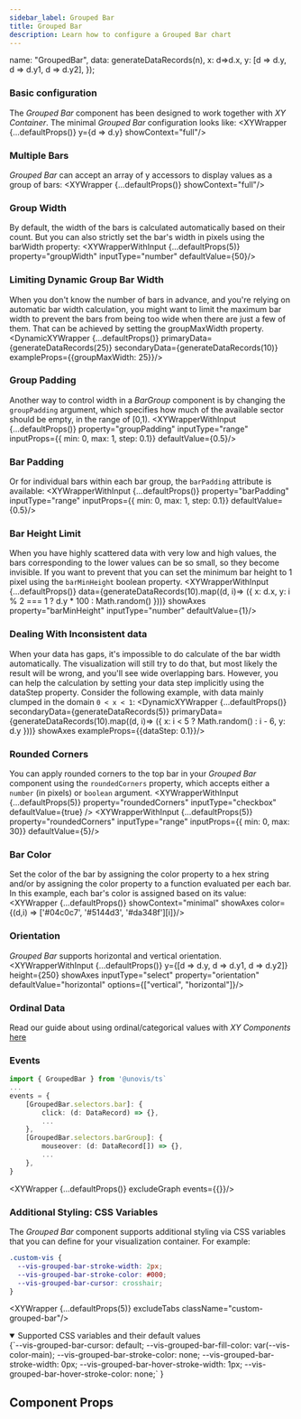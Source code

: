 ```yaml
---
sidebar_label: Grouped Bar
title: Grouped Bar
description: Learn how to configure a Grouped Bar chart
---
```


  name: "GroupedBar",
  data: generateDataRecords(n),
  x: d=>d.x,
  y: [d => d.y, d => d.y1, d => d.y2],
});

### Basic configuration
The _Grouped Bar_ component has been designed to work together with _XY Container_. The minimal _Grouped Bar_ configuration looks like:
<XYWrapper {...defaultProps()} y={d => d.y} showContext="full"/>

### Multiple Bars
_Grouped Bar_ can accept an array of y accessors to display values as a group of bars:
<XYWrapper {...defaultProps()} showContext="full"/>

### Group Width
By default, the width of the bars is calculated automatically based on their count. But you can also strictly set the bar's width in pixels using the barWidth property:
<XYWrapperWithInput {...defaultProps(5)} property="groupWidth" inputType="number" defaultValue={50}/>

### Limiting Dynamic Group Bar Width
When you don't know the number of bars in advance, and you're relying on automatic bar width calculation, you might want to limit the
maximum bar width to prevent the bars from being too wide when there are just a few of them. That can be achieved by setting the groupMaxWidth property.
<DynamicXYWrapper {...defaultProps()} primaryData={generateDataRecords(25)} secondaryData={generateDataRecords(10)} exampleProps={{groupMaxWidth: 25}}/>

### Group Padding
Another way to control width in a *BarGroup* component is by changing the `groupPadding` argument, which specifies how much of the available sector should be empty, in the range of [0,1).
<XYWrapperWithInput {...defaultProps()} property="groupPadding" inputType="range" inputProps={{ min: 0, max: 1, step: 0.1}} defaultValue={0.5}/>

### Bar Padding
Or for individual bars within each bar group, the `barPadding` attribute is available:
<XYWrapperWithInput {...defaultProps()} property="barPadding" inputType="range" inputProps={{ min: 0, max: 1, step: 0.1}} defaultValue={0.5}/>

### Bar Height Limit
When you have highly scattered data with very low and high values, the bars corresponding to the lower values can be so small, so they become invisible.
If you want to prevent that you can set the minimum bar height to 1 pixel using the `barMinHeight` boolean property.
<XYWrapperWithInput {...defaultProps()} data={generateDataRecords(10).map((d, i)=> ({ x: d.x, y: i % 2 === 1 ? d.y * 100 : Math.random() }))} showAxes property="barMinHeight" inputType="number" defaultValue={1}/>

### Dealing With Inconsistent data
When your data has gaps, it's impossible to do calculate of the bar width automatically. The visualization will still try to do that, but most likely the result will be wrong,
and you'll see wide overlapping bars. However, you can help the calculation by setting your data step implicitly using the dataStep property.
Consider the following example, with data mainly clumped in the domain `0 < x < 1`:
<DynamicXYWrapper {...defaultProps()} secondaryData={generateDataRecords(5)} primaryData={generateDataRecords(10).map((d, i)=> ({ x: i < 5 ? Math.random() : i - 6, y: d.y }))} showAxes exampleProps={{dataStep: 0.1}}/>

### Rounded Corners
You can apply rounded corners to the top bar in your _Grouped Bar_ component using the `roundedCorners` property, which accepts
either a `number` (in pixels) or `boolean` argument.
<XYWrapperWithInput
    {...defaultProps(5)}
    property="roundedCorners"
    inputType="checkbox"
    defaultValue={true}
/>
<XYWrapperWithInput {...defaultProps(5)} property="roundedCorners" inputType="range" inputProps={{ min: 0, max: 30}} defaultValue={5}/>


### Bar Color
Set the color of the bar by assigning the color property to a hex string and/or by assigning the color property to a function evaluated per each bar.
In this example, each bar's color is assigned based on its value:
<XYWrapper {...defaultProps()} showContext="minimal" showAxes color={(d,i) => ['#04c0c7', '#5144d3', '#da348f'][i]}/>

### Orientation
_Grouped Bar_ supports horizontal and vertical orientation.
<XYWrapperWithInput {...defaultProps()} y={[d => d.y, d => d.y1, d => d.y2]} height={250} showAxes inputType="select" property="orientation" defaultValue="horizontal" options={["vertical", "horizontal"]}/>

### Ordinal Data
Read our guide about using ordinal/categorical values with _XY Components_ [here](/docs/guides/tips-and-tricks/#displaying-ordinal-values)

### Events
```ts
import { GroupedBar } from '@unovis/ts`
...
events = {
    [GroupedBar.selectors.bar]: {
        click: (d: DataRecord) => {},
        ...
    },
    [GroupedBar.selectors.barGroup]: {
        mouseover: (d: DataRecord[]) => {},
        ...
    },
}
```
<XYWrapper {...defaultProps()} excludeGraph events={{}}/>

### Additional Styling: CSS Variables
The _Grouped Bar_ component supports additional styling via CSS variables that you can define for your visualization container. For example:

```css title="styles.css"
.custom-vis {
  --vis-grouped-bar-stroke-width: 2px;
  --vis-grouped-bar-stroke-color: #000;
  --vis-grouped-bar-cursor: crosshair;
}
```
<XYWrapper {...defaultProps(5)} excludeTabs className="custom-grouped-bar"/>

<details open>
  <summary>Supported CSS variables and their default values</summary>
  <CodeBlock language="css">
{`--vis-grouped-bar-cursor: default;
--vis-grouped-bar-fill-color: var(--vis-color-main);
--vis-grouped-bar-stroke-color: none;
--vis-grouped-bar-stroke-width: 0px;
--vis-grouped-bar-hover-stroke-width: 1px;
--vis-grouped-bar-hover-stroke-color: none;`
}</CodeBlock>
</details>

## Component Props
<PropTable name="VisGroupedBar"></PropTable>
